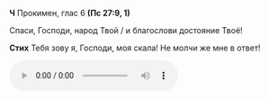 **Ч** Прокимен, глас 6 **(Пс 27:9, 1)**

Спаси, Господи, народ Твой / и благослови достояние Твоё!

**Стих** Тебя зову я, Господи, моя скала! Не молчи же мне в ответ!

<audio controls>
    <source
        src="https://psmb-neos-resources.hb.bizmrg.com/target/psmb/d1370ebbb683830ec4105b9e5206c3a1783862f3/%D0%93%D0%BB%D0%B0%D1%81%206.mp3"
        type="audio/mpeg"
    />
</audio>
